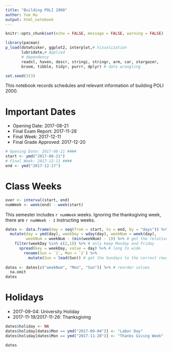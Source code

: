 ```yaml
---
title: "Building POLI 2000"
author: Yue Hu
output: html_notebook
---
```

```r
knitr::opts_chunk$set(echo = FALSE, message = FALSE, warning = FALSE)

library(pacman)
p_load(dotwhisker, ggplot2, interplot,# Visualization
       lubridate,# Applied
       # dependency
       readxl, haven, descr, stringi, stringr, arm, car, stargazer,
       broom, tibble, tidyr, purrr, dplyr) # data wrangling

set.seed(313)
```


This notebook records schedules and relevant information of building POLI 2000. 

# Important Dates 

* Opening Date: 2017-08-21
* Final Exam Report: 2017-11-28
* Final Week: 2017-12-11
* Final Grade Approved: 2017-12-20

```r
# Opening Date: 2017-08-21 ####
start <- ymd("2017-08-21")
# Final Week: 2017-12-11 ####
end <- ymd("2017-12-17")
```

# Class Weeks
```r
over <- interval(start, end)
numWeek <- week(end) - week(start)
```

This semester includes `r numWeek` weeks. 
Ignoring the thanksgiving week, there are `r numWeek - 1` instructing weeks.

```r
dates <- data.frame(day = seq(from = start, to = end, by = "days")) %>%
  mutate(day = ymd(day), weekDay = wday(day), weekNum = week(day),
         weekNum = weekNum - (min(weekNum) - 1)) %>% # get the relative week number
    filter(weekDay %in% c(2,1)) %>% # only keep Monday and Friday
      spread(key = weekDay, value = day) %>% # long to wide
        rename(Sun = `1`, Mon = `2`) %>%
          mutate(Sun = lead(Sun)) # get the Sundays to the correct rows
      
dates <- dates[c("weekNum", "Mon", "Sun")] %>% # reorder colums
  na.omit
dates
```

# Holidays 
* 2017-09-04: University Holiday
* 2017-11-19/2017-11-26: Thanksgiving
```r
dates$holiday <- NA
dates$holiday[dates$Mon == ymd("2017-09-04")] <- "Labor Day"
dates$holiday[dates$Mon == ymd("2017-11-20")] <- "Thanks Giving Week"

dates
```

